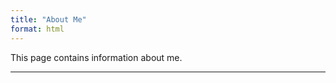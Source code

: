 ```yaml
---
title: "About Me"
format: html
---
```


This page contains information about me.

------------------------------------------------------------------------
